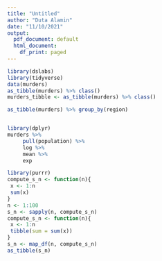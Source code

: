 ---
title: "Untitled"
author: "Duta Alamin"
date: "11/10/2021"
output:
  pdf_document: default
  html_document:
    df_print: paged
---

```{r}
library(dslabs)
library(tidyverse)
data(murders)
as_tibble(murders) %>% class()
murders_tibble <- as_tibble(murders) %>% class() 

as_tibble(murders) %>% group_by(region)


library(dplyr)
murders %>% 
     pull(population) %>% 
     log %>%
     mean %>% 
     exp

library(purrr)
compute_s_n <- function(n){ 
 x <- 1:n 
 sum(x) 
} 
n <- 1:100 
s_n <- sapply(n, compute_s_n)
compute_s_n <- function(n){ 
 x <- 1:n 
 tibble(sum = sum(x)) 
} 
s_n <- map_df(n, compute_s_n)
as_tibble(s_n)

```
